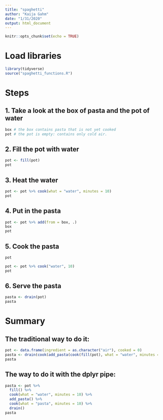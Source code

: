```yaml
---
title: "spaghetti"
author: "Kaija Gahm"
date: "1/31/2020"
output: html_document
---
```


```r
knitr::opts_chunk$set(echo = TRUE)
```

# Load libraries
```r
library(tidyverse)
source("spaghetti_functions.R")
```

# Steps
## 1. Take a look at the box of pasta and the pot of water
```r
box # the box contains pasta that is not yet cooked
pot # the pot is empty: contains only cold air.
```

## 2. Fill the pot with water
```r
pot <- fill(pot)
pot
```

## 3. Heat the water
```r
pot <- pot %>% cook(what = "water", minutes = 10)
pot
```

## 4. Put in the pasta
```r
pot <- pot %>% add(from = box, .)
box
pot
```

## 5. Cook the pasta
```r
pot

pot <- pot %>% cook("water", 10)
pot
```

## 6. Serve the pasta
```r
pasta <- drain(pot)
pasta
```

# Summary
## The traditional way to do it:
```r
pot <- data.frame(ingredient = as.character("air"), cooked = 0)
pasta <- drain(cook(add_pasta(cook(fill(pot), what = "water", minutes = 10)), what = "pasta", minutes = 10))
pasta
```

## The way to do it with the dplyr pipe:
```r
pasta <- pot %>% 
  fill() %>% 
  cook(what = "water", minutes = 10) %>%
  add_pasta() %>%
  cook(what = "pasta", minutes = 10) %>%
  drain()
pasta
```

